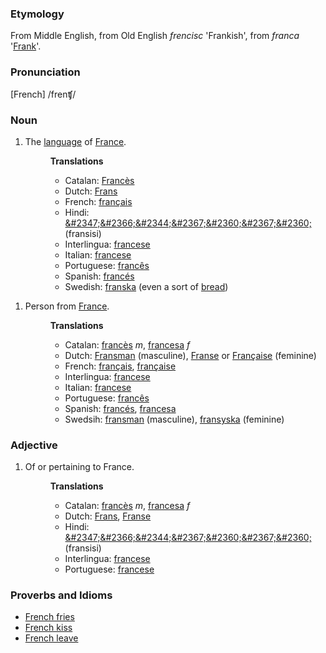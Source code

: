 ===Etymology===
From Middle English, from Old English <i>frencisc</i> 'Frankish', from <i>franca</i> '[[Frank]]'.  

===Pronunciation===
[French] /frenʧ/

===Noun===
# The [[language]] of [[France]].
#:'''Translations'''
#:*Catalan: [[Francès]]
#:*Dutch: [[Frans]]
#:*French: [[français]] 
#:*Hindi: [[&#2347;&#2366;&#2344;&#2367;&#2360;&#2367;&#2360;]] (fransisi)
#:*Interlingua: [[francese]]
#:*Italian: [[francese]]
#:*Portuguese: [[francês]]
#:*Spanish: [[francés]]
#:*Swedish: [[franska]] (even a sort of [[bread]])

# Person from [[France]].
#:'''Translations'''
#:*Catalan: [[francès]] ''m'', [[francesa]] ''f''
#:*Dutch: [[Fransman]] (masculine), [[Franse]] or [[Française]] (feminine)
#:*French: [[français]], [[française]] 
#:*Interlingua: [[francese]]
#:*Italian: [[francese]]
#:*Portuguese: [[francês]]
#:*Spanish: [[francés]], [[francesa]]
#:*Swedsih: [[fransman]] (masculine), [[fransyska]] (feminine)

===Adjective===
# Of or pertaining to France.
#:'''Translations'''
#:*Catalan: [[francès]] ''m'', [[francesa]] ''f''
#:*Dutch: [[Frans]], [[Franse]]
#:*Hindi: [[&#2347;&#2366;&#2344;&#2367;&#2360;&#2367;&#2360;]] (fransisi)
#:*Interlingua: [[francese]]
#:*Portuguese: [[francese]]


===Proverbs and Idioms===
*[[French fries]]
*[[French kiss]]
*[[French leave]]